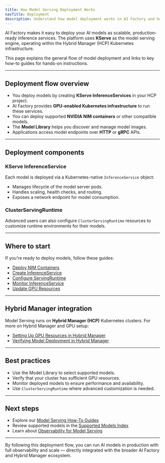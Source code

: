 ```yaml
---
title: How Model Serving Deployment Works
navTitle: Deployment
description: Understand how model deployment works in AI Factory and how to deploy your models as scalable inference services.
---
```


AI Factory makes it easy to deploy your AI models as scalable, production-ready inference services. The platform uses **KServe** as the model serving engine, operating within the Hybrid Manager (HCP) Kubernetes infrastructure.

This page explains the general flow of model deployment and links to key how-to guides for hands-on instructions.

---

## Deployment flow overview

- You deploy models by creating **KServe InferenceServices** in your HCP project.
- AI Factory provides **GPU-enabled Kubernetes infrastructure** to run these services.
- You can deploy supported **NVIDIA NIM containers** or other compatible models.
- The **Model Library** helps you discover and manage model images.
- Applications access model endpoints over **HTTP** or **gRPC** APIs.

---

## Deployment components

### KServe InferenceService

Each model is deployed via a Kubernetes-native `InferenceService` object:

- Manages lifecycle of the model server pods.
- Handles scaling, health checks, and routing.
- Exposes a network endpoint for model consumption.

### ClusterServingRuntime

Advanced users can also configure `ClusterServingRuntime` resources to customize runtime environments for their models.

---

## Where to start

If you're ready to deploy models, follow these guides:

- [Deploy NIM Containers](../learn/how-to/model-serving/deploy-nim-container.mdx)
- [Create InferenceService](../learn/how-to/model-serving/create-inferenceservice.mdx)
- [Configure ServingRuntime](../learn/how-to/model-serving/configure-servingruntime.mdx)
- [Monitor InferenceService](../learn/how-to/model-serving/monitor-inferenceservice.mdx)
- [Update GPU Resources](../learn/how-to/model-serving/update-gpu-resources.mdx)

---

## Hybrid Manager integration

Model Serving runs on **Hybrid Manager (HCP)** Kubernetes clusters. For more on Hybrid Manager and GPU setup:

- [Setting Up GPU Resources in Hybrid Manager](../../hybrid-manager/ai-factory/learn/how-to/setup-gpu.mdx)
- [Verifying Model Deployment in Hybrid Manager](../../hybrid-manager/ai-factory/learn/how-to/verify-models.mdx)

---

## Best practices

- Use the Model Library to select supported models.
- Verify that your cluster has sufficient GPU resources.
- Monitor deployed models to ensure performance and availability.
- Use `ClusterServingRuntime` where advanced customization is needed.

---

## Next steps

- Explore our [Model Serving How-To Guides](../learn/how-to/model-serving/)
- Review supported models in the [Supported Models Index](../pipeline/models/supported-models/)
- Learn about [Observability for Model Serving](../learn/how-to/model-serving/observability.mdx)

---

By following this deployment flow, you can run AI models in production with full observability and scale — directly integrated with the broader AI Factory and Hybrid Manager ecosystem.
